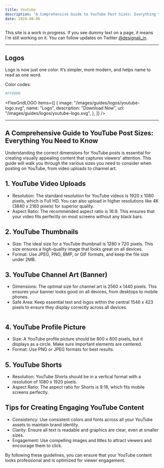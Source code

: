 ```yaml
---
title: Youtube
description: "A Comprehensive Guide to YouTube Post Sizes: Everything You Need to Know"
date: 2024-08-06
---
```


<Callout>

This site is a work in progress. If you see dummy text on a page, it means I'm still working on it. You can follow updates on Twitter [@designali_in](https://twitter.com/designali_in).

</Callout>

---

## Logos

Logo is now just one color. It’s simpler, more modern, and helps name to read as one word.

<div className="flex items-center gap-3">
<p className="text-slate-600 dark:text-slate-400">Color codes:</p>

```bash
#FF0000
```

</div>

<FlexGridLOGO
  items={[
    {
      image: "/images/guides/logos/youtube-logo.svg",
      name: "Logo",
      description: "Download Now",
      url: "/images/guides/logos/youtube-logo.svg",
    },
  ]}
/>

---

## A Comprehensive Guide to YouTube Post Sizes: Everything You Need to Know

Understanding the correct dimensions for YouTube posts is essential for creating visually appealing content that captures viewers' attention. This guide will walk you through the various sizes you need to consider when posting on YouTube, from video uploads to channel art.

## 1. YouTube Video Uploads

- Resolution: The standard resolution for YouTube videos is 1920 x 1080 pixels, which is Full HD. You can also upload in higher resolutions like 4K (3840 x 2160 pixels) for superior quality.
- Aspect Ratio: The recommended aspect ratio is 16:9. This ensures that your video fits perfectly on most screens without any black bars.

## 2. YouTube Thumbnails

- Size: The ideal size for a YouTube thumbnail is 1280 x 720 pixels. This size ensures a high-quality image that looks great on all devices.
- Format: Use JPEG, PNG, BMP, or GIF formats, and keep the file size under 2MB.

## 3. YouTube Channel Art (Banner)

- Dimensions: The optimal size for channel art is 2560 x 1440 pixels. This ensures your banner looks good on all devices, from desktops to mobile phones.
- Safe Area: Keep essential text and logos within the central 1546 x 423 pixels to ensure they display correctly across all devices.

<Image
  src="https://res.cloudinary.com/dfyfxr10u/image/upload/v1723108291/guides/images/youtube-cover_flwirc.jpg"
  width={1920}
  height={1080}
  alt=""
/>

## 4. YouTube Profile Picture

- Size: A YouTube profile picture should be 800 x 800 pixels, but it displays as a circle. Make sure important elements are centered.
- Format: Use PNG or JPEG formats for best results.

## 5. YouTube Shorts

- Resolution: YouTube Shorts should be in a vertical format with a resolution of 1080 x 1920 pixels.
- Aspect Ratio: The aspect ratio for Shorts is 9:16, which fits mobile screens perfectly.

## Tips for Creating Engaging YouTube Content

- Consistency: Use consistent colors and fonts across all your YouTube assets to maintain brand identity.
- Clarity: Ensure all text is readable and graphics are clear, even at smaller sizes.
- Engagement: Use compelling images and titles to attract viewers and encourage them to click.

By following these guidelines, you can ensure that your YouTube content looks professional and is optimized for viewer engagement.
